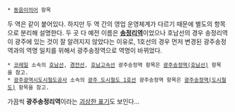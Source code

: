  * [[동음이의어]] 항목

두 역은 같이 붙어있다. 하지만 두 역 간의 영업 운영체계가 다르기 때문에 별도의 항목으로 분리해 설명한다. 두 곳 다 예전 이름은 '''[[송정리역]]'''이었으나 호남선의 경우 송정리역이 광주에 있는 것이 잘 알려지지 않았다는 이유로, 1호선의 경우 먼저 변경된 광주송정역과의 역명 일치를 위해서 광주송정역으로 역명이 바뀌었다.

 * [[코레일]] 소속의 [[호남선]], [[경전선]], [[호남고속선]] 광주송정역 항목은 [[광주송정역(호남선)]] 항목을 참고.
 * [[광주광역시도시철도공사]] 소속의 [[광주 도시철도 1호선]] 광주송정역 항목은 [[광주송정역(도시철도)]] 항목을 참고.

가끔씩 '''광주송정리역'''이라는 [http://www.cts.tv/news/news_view.asp?PID=P368&DPID=143340 괴상한 표기]도 보인다...

